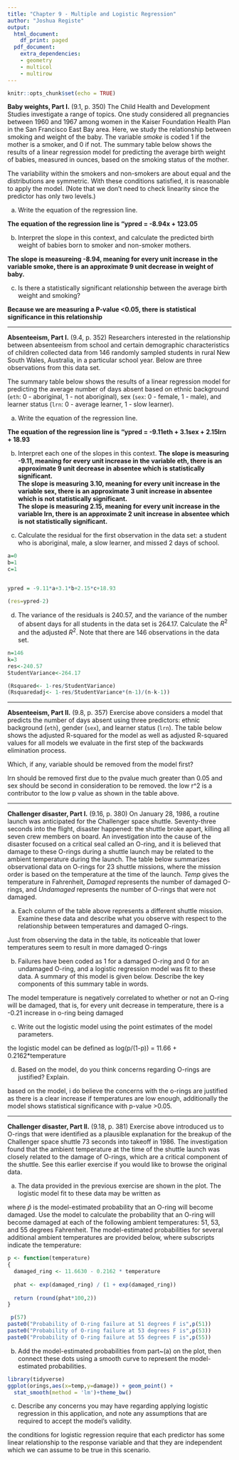 ```yaml
---
title: "Chapter 9 - Multiple and Logistic Regression"
author: "Joshua Registe"
output:
  html_document:
    df_print: paged
  pdf_document:
    extra_dependencies:
    - geometry
    - multicol
    - multirow
---
```


```r
knitr::opts_chunk$set(echo = TRUE)
```

**Baby weights, Part I.** (9.1, p. 350) The Child Health and Development Studies investigate a range of topics. One study considered all pregnancies between 1960 and 1967 among women in the Kaiser Foundation Health Plan in the San Francisco East Bay area. Here, we study the relationship between smoking and weight of the baby. The variable *smoke* is coded 1 if the mother is a smoker, and 0 if not. The summary table below shows the results of a linear regression model for predicting the average birth weight of babies, measured in ounces, based on the smoking status of the mother.

\begin{center}
\begin{tabular}{rrrrr}
  \hline
            & Estimate  & Std. Error  & t value   & Pr($>$$|$t$|$) \\ 
  \hline
(Intercept) & 123.05    & 0.65        & 189.60    & 0.0000 \\ 
smoke       & -8.94     & 1.03        & -8.65     & 0.0000 \\ 
  \hline
\end{tabular}
\end{center}

The variability within the smokers and non-smokers are about equal and the 
distributions are symmetric. With these conditions satisfied, it is reasonable 
to apply the model. (Note that we don't need to check linearity since the 
predictor has only two levels.)

(a) Write the equation of the regression line.

<b>The equation of the regression line is "ypred = -8.94x + 123.05</b>

(b) Interpret the slope in this context, and calculate the predicted birth 
weight of babies born to smoker and non-smoker mothers.

<b>The slope is measureing -8.94, meaning for every unit increase in the variable smoke, there is an approximate 9 unit decrease in weight of baby.</b>

(c) Is there a statistically significant relationship between the average birth weight and smoking?

<b>Because we are measuring a P-value <0.05, there is statistical significance in this relationship</b>




--------------------------------------------------------------------------------

\clearpage

**Absenteeism, Part I.**  (9.4, p. 352) Researchers interested in the relationship between absenteeism from school and certain demographic characteristics of children collected data from 146 randomly sampled students in rural New South Wales, Australia, in a particular school year. Below are three observations from this data set. 

\begin{center}
\begin{tabular}{r c c c c}
  \hline
 	  & eth 	& sex 	& lrn 	& days \\   
  \hline
1 	& 0 		& 1 		& 1 		&   2 \\ 
2 	& 0 		& 1 		& 1 		&  11 \\ 
$\vdots$ & $\vdots$ & $\vdots$ & $\vdots$ & $\vdots$ \\ 
146 & 1 		& 0 		& 0 		&  37 \\ 
  \hline
\end{tabular}
\end{center}

The summary table below shows the results of a linear regression model for predicting the average number of days absent based on ethnic background (`eth`: 0 - aboriginal, 1 - not aboriginal), sex (`sex`: 0 - female, 1 - male), and learner status (`lrn`: 0 - average learner, 1 - slow learner).

\begin{center}
\begin{tabular}{rrrrr}
  \hline
            & Estimate  & Std. Error  & t value   & Pr($>$$|$t$|$) \\ 
  \hline
(Intercept) & 18.93     & 2.57        & 7.37      & 0.0000 \\ 
eth         & -9.11     & 2.60        & -3.51     & 0.0000 \\ 
sex         & 3.10      & 2.64        & 1.18      & 0.2411 \\ 
lrn         & 2.15      & 2.65        & 0.81      & 0.4177 \\ 
  \hline
\end{tabular}
\end{center}

(a) Write the equation of the regression line.

<b>The equation of the regression line is "ypred = -9.11eth + 3.1sex + 2.15lrn + 18.93</b>

(b) Interpret each one of the slopes in this context.
<b>The slope is measuring -9.11, meaning for every unit increase in the variable eth, there is an approximate 9 unit decrease in absentee which is statistically significant. <br>
The slope is measuring 3.10, meaning for every unit increase in the variable sex, there is an approximate 3 unit increase in absentee which is not statistically significant.<br>
The slope is measuring 2.15, meaning for every unit increase in the variable lrn, there is an approximate 2 unit increase in absentee which is not statistically significant. </b>

(c) Calculate the residual for the first observation in the data set: a student who is aboriginal, male, a slow learner, and missed 2 days of school.

```r
a=0
b=1
c=1


ypred = -9.11*a+3.1*b+2.15*c+18.93

(res=ypred-2)

```

(d) The variance of the residuals is 240.57, and the variance of the number of 
absent days for all students in the data set is 264.17. Calculate the $R^2$ and 
the adjusted $R^2$. Note that there are 146 observations in the data set.


```r
n=146
k=3
res<-240.57
StudentVariance<-264.17

(Rsquared<- 1-res/StudentVariance)
(Rsquaredadj<- 1-res/StudentVariance*(n-1)/(n-k-1))

```





--------------------------------------------------------------------------------

\clearpage

**Absenteeism, Part II.** (9.8, p. 357) Exercise above considers a model that predicts the number of days absent using three predictors: ethnic background (`eth`), gender (`sex`), and learner status (`lrn`). The table below shows the adjusted R-squared for the model as well as adjusted R-squared values for all models we evaluate in the first step of the backwards elimination process. 

\begin{center}
\begin{tabular}{rlr}
  \hline
  & Model               & Adjusted $R^2$ \\ 
  \hline
1 & Full model          & 0.0701 \\ 
2 & No ethnicity        & -0.0033 \\ 
3 & No sex              & 0.0676 \\ 
4 & No learner status   & 0.0723 \\ 
  \hline
\end{tabular}
\end{center}

Which, if any, variable should be removed from the model first?

lrn should be removed first due to the pvalue much greater than 0.05 and sex should be second in consideration to be removed. the low r^2 is a contributor to the low p value as shown in the table above.



--------------------------------------------------------------------------------

\clearpage

**Challenger disaster, Part I.** (9.16, p. 380) On January 28, 1986, a routine launch was anticipated for the Challenger space shuttle. Seventy-three seconds into the flight, disaster happened: the shuttle broke apart, killing all seven crew members on board. An investigation into the cause of the disaster focused on a critical seal called an O-ring, and it is believed that damage to these O-rings during a shuttle launch may be related to the ambient temperature during the launch. The table below summarizes observational data on O-rings for 23 shuttle missions, where the mission order is based on the temperature at the time of the launch. *Temp* gives the temperature in Fahrenheit, *Damaged* represents the number of damaged O-rings, and *Undamaged* represents the number of O-rings that were not damaged.

\begin{center}
\begin{tabular}{l rrrrr rrrrr rrrrr rrrrr rrr}
\hline
\vspace{-3.1mm} \\
Shuttle Mission   & 1  & 2 & 3 & 4 & 5 & 6 & 7 & 8 & 9 & 10 & 11 & 12 \\
\hline
\vspace{-3.1mm} \\
Temperature       & 53 & 57 & 58 & 63 & 66 & 67 & 67 & 67 & 68 & 69 & 70 & 70  \\
Damaged           & 5  & 1 & 1 & 1 & 0 & 0 & 0 & 0 & 0 & 0 & 1 & 0 \\
Undamaged         & 1  & 5 & 5 & 5 & 6 & 6 & 6 & 6 & 6 & 6 & 5 & 6 \\
\hline
\\ 
\cline{1-12}
\vspace{-3.1mm} \\
Shuttle Mission   & 13 & 14 & 15 & 16 & 17 & 18 & 19 & 20 & 21 & 22 & 23 \\
\cline{1-12}
\vspace{-3.1mm} \\
Temperature       & 70 & 70 & 72 & 73 & 75 & 75 & 76 & 76 & 78 & 79 & 81 \\
Damaged           & 1  & 0 & 0 & 0 & 0 & 1 & 0 & 0 & 0 & 0 & 0 \\
Undamaged         & 5  & 6 & 6 & 6 & 6 & 5 & 6 & 6 & 6 & 6 & 6 \\
\cline{1-12}
\end{tabular}
\end{center}

(a) Each column of the table above represents a different shuttle mission. Examine these data and describe what you observe with respect to the relationship between temperatures and damaged O-rings.

Just from observing the data in the table, its noticeable that lower temperatures seem to result in more damaged O-rings

(b) Failures have been coded as 1 for a damaged O-ring and 0 for an undamaged O-ring, and a logistic regression model was fit to these data. A summary of this model is given below. Describe the key components of this summary table in words.

\begin{center}
\begin{tabular}{rrrrr}
  \hline
            & Estimate & Std. Error & z value   & Pr($>$$|$z$|$) \\ 
  \hline
(Intercept) & 11.6630  & 3.2963     & 3.54      & 0.0004 \\ 
Temperature & -0.2162  & 0.0532     & -4.07     & 0.0000 \\ 
  \hline
\end{tabular}
\end{center}

The model temperature is negatively correlated to whether or not an O-ring will be damaged, that is, for every unit decrease in temperature, there is a -0.21 increase in o-ring being damaged

(c) Write out the logistic model using the point estimates of the model parameters.

the logistic model can be defined as log(p/(1-p)) = 11.66 + 0.2162*temperature

(d) Based on the model, do you think concerns regarding O-rings are justified? Explain.

based on the model, i do believe the concerns with the o-rings are justified as there is a clear increase if temperatures are low enough, additionally the model shows statistical significance with p-value >0.05.




--------------------------------------------------------------------------------

\clearpage

**Challenger disaster, Part II.** (9.18, p. 381) Exercise above introduced us to O-rings that were identified as a plausible explanation for the breakup of the Challenger space shuttle 73 seconds into takeoff in 1986. The investigation found that the ambient temperature at the time of the shuttle launch was closely related to the damage of O-rings, which are a critical component of the shuttle. See this earlier exercise if you would like to browse the original data.

\begin{center}
```r
library(openintro)
# load data ---------------------------------------------------------
if(!file.exists('orings.rda')) {
	download.file('https://github.com/jbryer/DATA606Fall2019/blob/master/course_data/orings.rda?raw=true',
				  'orings.rda')
}
load("orings.rda")
set.seed(17)
# plot probability of damage vs. temperature ------------------------
these <- orings[,1] %in% c(67, 70, 76)
plot(orings[,1] + 
       c(rep(0, 5), c(-0.1, 0, 0.1), 0, 0, -0.07, -0.07, 0.07, 0.07, 
         rep(0, 4), -0.07, 0.07, 0, 0, 0), 
     orings[,2]/6, 
     xlab = "", ylab = "Probability of damage", 
     xlim = c(50, 82), ylim = c(0,1), 
     col = COL[1,2], pch = 19)
mtext("Temperature (Fahrenheit)", 1, 2)
# probability calculations ------------------------------------------
temperature <- c(51, 53, 55)
logitp <- 11.6630 - 0.2162 * temperature
p <- exp(logitp) / (1+exp(logitp))
```
\end{center}

(a) The data provided in the previous exercise are shown in the plot. The logistic model fit to these data may be written as
\begin{align*}
\log\left( \frac{\hat{p}}{1 - \hat{p}} \right) = 11.6630 - 0.2162\times Temperature
\end{align*}

where $\hat{p}$ is the model-estimated probability that an O-ring will become damaged. Use the model to calculate the probability that an O-ring will become damaged at each of the following ambient temperatures: 51, 53, and 55 degrees Fahrenheit. The model-estimated probabilities for several additional ambient temperatures are provided below, where subscripts indicate the temperature:

\begin{align*}
&\hat{p}_{57} = 0.341
	&& \hat{p}_{59} = 0.251
	&& \hat{p}_{61} = 0.179
	&& \hat{p}_{63} = 0.124 \\
&\hat{p}_{65} = 0.084
	&& \hat{p}_{67} = 0.056
	&& \hat{p}_{69} = 0.037
	&& \hat{p}_{71} = 0.024
\end{align*}

```r
p <- function(temperature)
{
  damaged_ring <- 11.6630 - 0.2162 * temperature
  
  phat <- exp(damaged_ring) / (1 + exp(damaged_ring))
  
  return (round(phat*100,2))
}

 p(57)
paste0("Probability of O-ring failure at 51 degrees F is",p(51)) 
paste0("Probability of O-ring failure at 53 degrees F is",p(53)) 
paste0("Probability of O-ring failure at 55 degrees F is",p(55)) 

```


(b) Add the model-estimated probabilities from part~(a) on the plot, then connect these dots using a smooth curve to represent the model-estimated probabilities.

```r

library(tidyverse)
ggplot(orings,aes(x=temp,y=damage)) + geom_point() + 
  stat_smooth(method = 'lm')+theme_bw()


```


(c) Describe any concerns you may have regarding applying logistic regression in this application, and note any assumptions that are required to accept the model's validity.

the conditions for logistic regression require that each predictor has some linear relationship to the response variable and that they are independent which we can assume to be true in this scenario.



